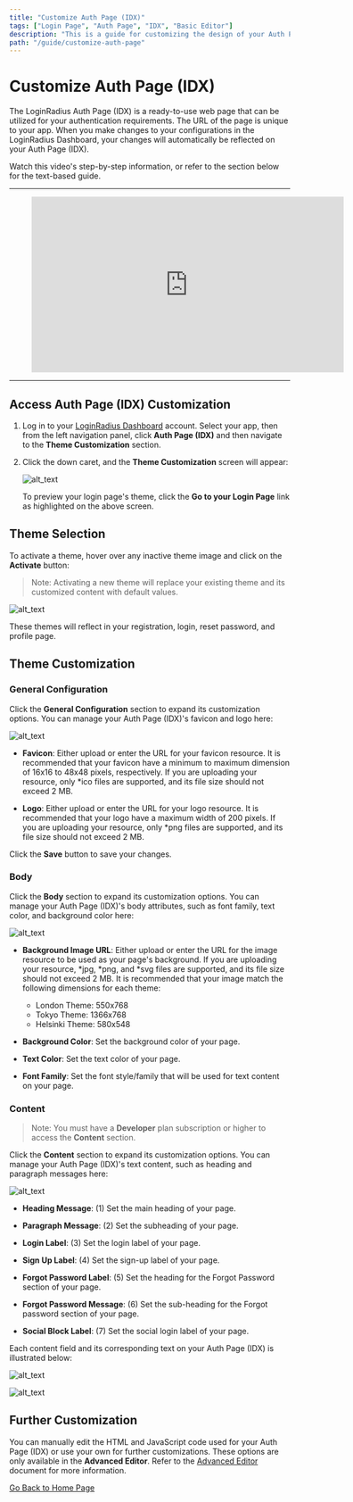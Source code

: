 ```yaml
---
title: "Customize Auth Page (IDX)"
tags: ["Login Page", "Auth Page", "IDX", "Basic Editor"]
description: "This is a guide for customizing the design of your Auth Page (IDX)."
path: "/guide/customize-auth-page"
---
```



# Customize Auth Page (IDX)

The LoginRadius Auth Page (IDX) is a ready-to-use web page that can be utilized for your authentication requirements. The URL of the page is unique to your app. When you make changes to your configurations in the LoginRadius Dashboard, your changes will automatically be reflected on your Auth Page (IDX).

Watch this video's step-by-step information, or refer to the section below for the text-based guide.

---

<figure class="video_container">
  <iframe width="560" height="315" src="https://www.youtube.com/embed/0AO9xR18wxs" frameborder="0" allow="accelerometer; autoplay; clipboard-write; encrypted-media; gyroscope; picture-in-picture" allowfullscreen></iframe>
</figure>

---

## Access Auth Page (IDX) Customization

1. Log in to your <a href="https://dashboard.loginradius.com/dashboard" target="_blank">LoginRadius Dashboard</a> account. Select your app, then from the left navigation panel, click **Auth Page (IDX)** and then navigate to the **Theme Customization** section.

2. Click the down caret, and the **Theme Customization** screen will appear:

   ![alt_text](../../assets/blog-common/theme-customization.png "image_tooltip")

   To preview your login page's theme, click the **Go to your Login Page** link as highlighted on the above screen. 

## Theme Selection

To activate a theme, hover over any inactive theme image and click on the **Activate** button:

> Note: Activating a new theme will replace your existing theme and its customized content with default values.

![alt_text](images/activate-theme-button.png "image_tooltip")

These themes will reflect in your registration, login, reset password, and profile page.

## Theme Customization

<Theme />

### General Configuration

Click the **General Configuration** section to expand its customization options. You can manage your Auth Page (IDX)'s favicon and logo here:

![alt_text](images/customize-general-configuration.png "image_tooltip")

  * **Favicon**: Either upload or enter the URL for your favicon resource. It is recommended that your favicon have a minimum to maximum dimension of 16x16 to 48x48 pixels, respectively. If you are uploading your resource, only *ico files are supported, and its file size should not exceed 2 MB.

  * **Logo**: Either upload or enter the URL for your logo resource. It is recommended that your logo have a maximum width of 200 pixels. If you are uploading your resource, only *png files are supported, and its file size should not exceed 2 MB.

Click the **Save** button to save your changes.

### Body

Click the **Body** section to expand its customization options. You can manage your Auth Page (IDX)'s body attributes, such as font family, text color, and background color here:

  ![alt_text](images/customize-body.png "image_tooltip")

  * **Background Image URL**: Either upload or enter the URL for the image resource to be used as your page's background. If you are uploading your resource, *jpg, *png, and *svg files are supported, and its file size should not exceed 2 MB. It is recommended that your image match the following dimensions for each theme:

    * London Theme: 550x768
    * Tokyo Theme: 1366x768
    * Helsinki Theme: 580x548

  * **Background Color**: Set the background color of your page.

  * **Text Color**: Set the text color of your page.

  * **Font Family**: Set the font style/family that will be used for text content on your page.

### Content

> Note: You must have a **Developer** plan subscription or higher to access the **Content** section.

Click the **Content** section to expand its customization options. You can manage your Auth Page (IDX)'s text content, such as heading and paragraph messages here:

  ![alt_text](images/customize-content.png "image_tooltip")

  * **Heading Message**: (1) Set the main heading of your page.

  * **Paragraph Message**: (2) Set the subheading of your page.

  * **Login Label**: (3) Set the login label of your page.

  * **Sign Up Label**: (4) Set the sign-up label of your page.

  * **Forgot Password Label**: (5) Set the heading for the Forgot Password section of your page.

  * **Forgot Password Message**: (6) Set the sub-heading for the Forgot password section of your page.

  * **Social Block Label**: (7) Set the social login label of your page.

Each content field and its corresponding text on your Auth Page (IDX) is illustrated below:

![alt_text](images/idx-content-fields-1.png "image_tooltip")

![alt_text](images/idx-content-fields-2.png)

## Further Customization

You can manually edit the HTML and JavaScript code used for your Auth Page (IDX) or use your own for further customizations. These options are only available in the **Advanced Editor**. Refer to the <a href="https://www.loginradius.com/docs/developer/guide/auth-page-advanced-editor" target="_blank" >Advanced Editor</a> document for more information.


[Go Back to Home Page](/)